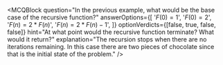 <MCQBlock
  question="In the previous example, what would be the base case of the recursive function?"
  answerOptions={[
    '$F(0) = 1$',
    '$F(0) = 2$',
    '$F(n) = 2 * F(n)$',
    '$F(n) = 2 * F(n) - 1$',
  ]}
  optionVerdicts={[false, true, false, false]}
  hint="At what point would the recursive function terminate? What would it return?"
  explanation="The recursion stops when there are no iterations remaining. In this case there are two pieces of chocolate since that is the initial state of the problem."
/>